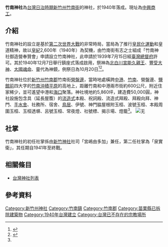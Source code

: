 {{coord|24.688436|N|120.872187|E|scale:10000|display=title}}
{{About|位於竹南市區附近，現址為中興商工的竹南神社|位於竹南崎頂的崎頂神社|新竹州立農業傳習所}}
{{日本神社||name=竹南神社|img=File:竹南神社.jpg|img_capt=竹南神社拜殿|image_width=250px|nihongo=竹南神社|hiragana=ちくなんじんじゃ|romaji=Chikunan jinjya|location={{TWN-JPN}}[[新竹州|新竹州]][[竹南郡|竹南郡]][[竹南街|竹南街]][[營盤邊|營盤邊]]|god=[[北白川宮能久親王|北白川宮能久親王]]、[[豐受大神|豐受大神]]、[[大國魂命|大國魂命]]|type=無格社|struct=|open_year=昭和十五年（1940年）|close_year=不明|cere_date=10月20日}}
'''竹南神社'''為[[台灣日治時期|台灣日治時期]][[新竹州|新竹州]][[竹南街|竹南街]]的神社，於1940年落成。現址為[[苗栗縣私立中興高級商工職業學校|中興商工]]。

== 介紹 ==
竹南神社的設立是基於[[第二次世界大戰|第二次世界大戰]]的非常時局，當局為了推行[[皇民化運動|皇民化運動]]和皇道精神，故以[[皇纪|皇紀]]2,600年（1940年）為契機，由竹南街有志之士組成「竹南神社御造營奉贊會」申請設立竹南神社，此申請於1939年7月15日經[[臺灣總督府|臺灣總督府]]許可。其於1940年12月7日舉行鎮座式落成啟用，祭神為[[北白川宮能久親王|北白川宮能久親王]]、[[豐受大神|豐受大神]]、[[大國魂命|大國魂命]]、靈代為神鏡，例祭日為10月20日<ref name=":0">{{Cite journal|title=竹南、魚池兩神社創立許可さる|author=臺灣神職會|url=|journal=敬慎|issue=|doi=|others=|year=1939-08|volume=|page=|pmid=}}</ref><ref>{{Cite book|title=臺灣に於ける神社及宗教|last=臺灣總督府文教局社會課|first=|publisher=|year=1943|isbn=|location=|pages=}}</ref>。

竹南神社位於[[新竹州|新竹州]][[竹南郡|竹南郡]]竹南街[[營盤邊|營盤邊]]，當時地處橫跨[[中港|中港]]、[[竹南_(大字)|竹南]]、營盤邊、[[鹽館前|鹽館前]]四大字的[[竹南沖積平原|竹南沖積平原]]的高地上，距離竹南和中港兩市街約600公尺，附近住家稀少，並可遙望中港和[[海口_(苗栗縣)|海口]]聚落。神社境地約5,860坪，建造費50,000圓，神社設施包含具{{link-jp|向拜|向拝}}（延長屋簷）的[[流造|流造式]]本殿、祝詞殿、流造式拜殿、拜殿向拜、神門、[[手水舍|手水舍]]、社務所、宿舍、[[鳥居|鳥居]]、伊號{{link-jp|玉垣|玉垣}}、神門脇屋根附玉桓、波號玉桓、本殿周圍玉桓、玉桓透塀、呂號玉桓、常夜燈、社號標、揭示場、燈籠<ref name=":0" />。
[[File:Chikunan_1_8000_1944.jpg|无]]

== 社掌 ==
竹南神社的初任社掌係由[[新竹神社|新竹神社]]社司「宮嶋由多加」兼任，第二任社掌為「泉實衛」，其任期自1941年至終戰。

== 相關條目 ==

* [[台灣神社列表|台灣神社列表]]

== 參考資料 ==
<references />
[[Category:新竹州神社|Category:新竹州神社]]
[[Category:竹南鎮|Category:竹南鎮]]
[[Category:竹南郡|Category:竹南郡]]
[[Category:苗栗縣已拆除建築物|Category:苗栗縣已拆除建築物]]
[[Category:1940年台灣建立|Category:1940年台灣建立]]
[[Category:台灣已不存在的宗教場所|Category:台灣已不存在的宗教場所]]